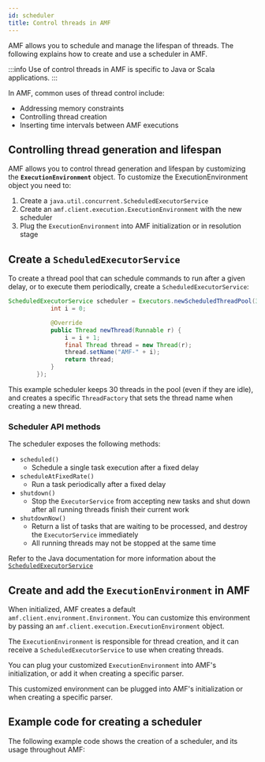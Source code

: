 ```yaml
---
id: scheduler
title: Control threads in AMF
---
```


AMF allows you to schedule and manage the lifespan of threads.
The following explains how to create and use a scheduler in AMF.

:::info
Use of control threads in AMF is specific to Java or Scala applications.
:::

In AMF, common uses of thread control include:

- Addressing memory constraints
- Controlling thread creation
- Inserting time intervals between AMF executions

## Controlling thread generation and lifespan
AMF allows you to control thread generation and lifespan by customizing the **`ExecutionEnvironment`** object.
To customize the ExecutionEnvironment object you need to:

1. Create a `java.util.concurrent.ScheduledExecutorService`
2. Create an `amf.client.execution.ExecutionEnvironment` with the new scheduler
3. Plug the `ExecutionEnvironment` into AMF initialization or in resolution stage


## Create a `ScheduledExecutorService`
To create a thread pool that can schedule commands to run after a given delay, or to execute them periodically, create a `ScheduledExecutorService`:

```java
ScheduledExecutorService scheduler = Executors.newScheduledThreadPool(30, new ThreadFactory() {
            int i = 0;

            @Override
            public Thread newThread(Runnable r) {
                i = i + 1;
                final Thread thread = new Thread(r);
                thread.setName("AMF-" + i);
                return thread;
            }
        });
```
This example scheduler keeps 30 threads in the pool (even if they are idle), and creates a specific `ThreadFactory` that sets the thread name when creating a new thread.

### Scheduler API methods
The scheduler exposes the following methods:

- `scheduled()`
    - Schedule a single task execution after a fixed delay
- `scheduleAtFixedRate()`
    - Run a task periodically after a fixed delay
- `shutdown()`
    - Stop the `ExecutorService` from accepting new tasks and shut down after all running threads finish their current work
- `shutdownNow()`
    - Return a list of tasks that are waiting to be processed, and destroy the `ExecutorService` immediately
    - All running threads may not be stopped at the same time


Refer to the Java documentation for more information about the [`ScheduledExecutorService`](https://docs.oracle.com/en/java/javase/11/docs/api/java.base/java/util/concurrent/ScheduledExecutorService.html)


## Create and add the `ExecutionEnvironment` in AMF
When initialized, AMF creates a default `amf.client.environment.Environment`. You can customize this environment  by passing an `amf.client.execution.ExecutionEnvironment` object.

The `ExecutionEnvironment` is responsible for thread creation, and it can receive a `ScheduledExecutorService` to use when creating threads.

You can plug your customized `ExecutionEnvironment` into AMF's initialization, or add it when creating a specific parser.

This customized environment can be plugged into AMF's initialization or when creating a specific parser.

## Example code for creating a scheduler
The following example code shows the creation of a scheduler, and its usage throughout AMF:


<CodeGetter
    language='java'
    example='java/SchedulerTest.java'
/>
